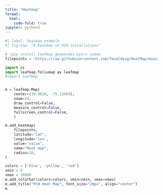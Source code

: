 ```yaml
---
title: "Heatmap"
format:
  html:
    code-fold: true
jupyter: python3
---
```




```python
#| label: heatmap example
#| fig-cap: "A heatmap of PCW installations"

# !pip install leafmap geopandas pycrs osmnx
filepoints = "https://raw.githubusercontent.com/fmvaldezg/HeatMap/main/heatmap_files/hubs.csv"

import os
import leafmap.foliumap as leafmap
#import leafmap


m = leafmap.Map(
    center=(39.9826, -75.13469), 
    zoom=14,
    draw_control=False,
    measure_control=False,
    fullscreen_control=False,
    )

m.add_heatmap(
    filepoints,
    latitude="lat",
    longitude='lon',
    value="value",
    name="Heat map",
    radius=20,
)

colors = ['blue', 'yellow', 'red']
vmin = 0
vmax = 10000
m.add_colorbar(colors=colors, vmin=vmin, vmax=vmax)
m.add_title("PCW Heat Map", font_size="20px", align="center")
m
```